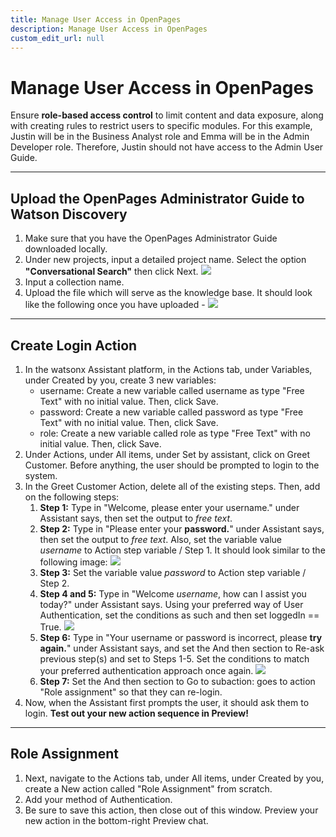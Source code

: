 ```yaml
---
title: Manage User Access in OpenPages
description: Manage User Access in OpenPages
custom_edit_url: null
---
```


# Manage User Access in OpenPages

Ensure **role-based access control** to limit content and data exposure, along with creating rules to restrict users to specific modules. For this example, Justin will be in the Business Analyst role and Emma will be in the Admin Developer role. Therefore, Justin should not have access to the Admin User Guide.

---

## Upload the OpenPages Administrator Guide to Watson Discovery

1. Make sure that you have the OpenPages Administrator Guide downloaded locally.
2. Under new projects, input a detailed project name. Select the option **"Conversational Search"** then click Next.
   ![](../../assets/screenshots/upload-WD.png)
3. Input a collection name.
4. Upload the file which will serve as the knowledge base. It should look like the following once you have uploaded -
   ![](../../assets/screenshots/WD-loading.png)

---

## Create Login Action

1. In the watsonx Assistant platform, in the Actions tab, under Variables, under Created by you, create 3 new variables:
   - username: Create a new variable called username as type "Free Text" with no initial value. Then, click Save.
   - password: Create a new variable called password as type "Free Text" with no initial value. Then, click Save.
   - role: Create a new variable called role as type "Free Text" with no initial value. Then, click Save.
2. Under Actions, under All items, under Set by assistant, click on Greet Customer. Before anything, the user should be prompted to login to the system.
3. In the Greet Customer Action, delete all of the existing steps. Then, add on the following steps:
   1. **Step 1:** Type in "Welcome, please enter your username." under Assistant says, then set the output to _free text_.
   2. **Step 2:** Type in "Please enter your **password.**" under Assistant says, then set the output to _free text_. Also, set the variable value _username_ to Action step variable / Step 1. It should look similar to the following image:
      ![](../../assets/screenshots/RA-step2.png)
   3. **Step 3:** Set the variable value _password_ to Action step variable / Step 2.
   4. **Step 4 and 5:** Type in "Welcome _username_, how can I assist you today?" under Assistant says. Using your preferred way of User Authentication, set the conditions as such and then set loggedIn == True.
      ![](../../assets/screenshots/RA-step4and5.png)
   5. **Step 6:** Type in "Your username or password is incorrect, please **try again.**" under Assistant says, and set the And then section to Re-ask previous step(s) and set to Steps 1-5. Set the conditions to match your preferred authentication approach once again.
      ![](../../assets/screenshots/RA-step6-new.png)
   6. **Step 7:** Set the And then section to Go to subaction: goes to action "Role assignment" so that they can re-login.
4. Now, when the Assistant first prompts the user, it should ask them to login. **Test out your new action sequence in Preview!**

---

## Role Assignment

1. Next, navigate to the Actions tab, under All items, under Created by you, create a New action called "Role Assignment" from scratch.
2. Add your method of Authentication.
3. Be sure to save this action, then close out of this window. Preview your new action in the bottom-right Preview chat.
